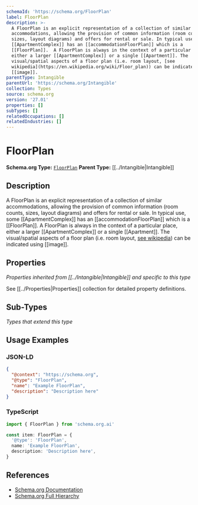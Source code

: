 ```yaml
---
schemaId: 'https://schema.org/FloorPlan'
label: FloorPlan
description: >-
  A FloorPlan is an explicit representation of a collection of similar
  accommodations, allowing the provision of common information (room counts,
  sizes, layout diagrams) and offers for rental or sale. In typical use, some
  [[ApartmentComplex]] has an [[accommodationFloorPlan]] which is a
  [[FloorPlan]].  A FloorPlan is always in the context of a particular place,
  either a larger [[ApartmentComplex]] or a single [[Apartment]]. The
  visual/spatial aspects of a floor plan (i.e. room layout, [see
  wikipedia](https://en.wikipedia.org/wiki/Floor_plan)) can be indicated using
  [[image]].
parentType: Intangible
parentUrl: 'https://schema.org/Intangible'
collection: Types
source: schema.org
version: '27.01'
properties: []
subTypes: []
relatedOccupations: []
relatedIndustries: []
---
```

# FloorPlan

**Schema.org Type:** [`FloorPlan`](https://schema.org/FloorPlan)
**Parent Type:** [[../Intangible|Intangible]]

## Description

A FloorPlan is an explicit representation of a collection of similar accommodations, allowing the provision of common information (room counts, sizes, layout diagrams) and offers for rental or sale. In typical use, some [[ApartmentComplex]] has an [[accommodationFloorPlan]] which is a [[FloorPlan]].  A FloorPlan is always in the context of a particular place, either a larger [[ApartmentComplex]] or a single [[Apartment]]. The visual/spatial aspects of a floor plan (i.e. room layout, [see wikipedia](https://en.wikipedia.org/wiki/Floor_plan)) can be indicated using [[image]].

## Properties

*Properties inherited from [[../Intangible|Intangible]] and specific to this type*

See [[../Properties|Properties]] collection for detailed property definitions.

## Sub-Types

*Types that extend this type*

## Usage Examples

### JSON-LD

```json
{
  "@context": "https://schema.org",
  "@type": "FloorPlan",
  "name": "Example FloorPlan",
  "description": "Description here"
}
```

### TypeScript

```typescript
import { FloorPlan } from 'schema.org.ai'

const item: FloorPlan = {
  '@type': 'FloorPlan',
  name: 'Example FloorPlan',
  description: 'Description here',
}
```

## References

- [Schema.org Documentation](https://schema.org/FloorPlan)
- [Schema.org Full Hierarchy](https://schema.org/docs/full.html)
